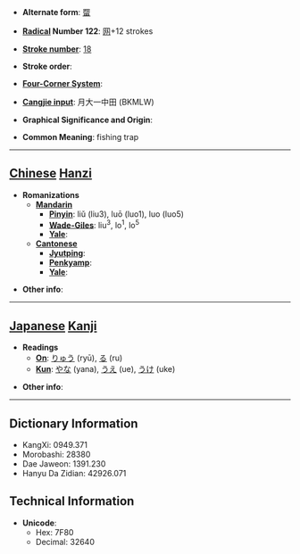 * '''Alternate form''': [[罶]]

* '''[[Wiktionary:Chinese radical index| Radical]] Number 122''': [[Wiktionary:Chinese radical index 网|网]]+12 strokes

* '''[[Wiktionary:Chinese total strokes index|Stroke number]]''': [[Wiktionary:Chinese total strokes index 18|18]]

* '''Stroke order''': 

* '''[[Wiktionary:Chinese four corner index|Four-Corner System]]''': 

* '''[[Wiktionary:Chinese Cangjie index|Cangjie input]]''': 月大一中田 (BKMLW)

* '''Graphical Significance and Origin''': 

* '''Common Meaning''': fishing trap

----

== [[Chinese]] [[Hanzi]] ==

* '''Romanizations'''
** '''[[Mandarin]]'''
*** '''[[Pinyin]]''': liǔ (liu3), luō (luo1), luo (luo5)
*** '''[[Wade-Giles]]''': liu<sup>3</sup>, lo<sup>1</sup>, lo<sup>5</sup>
*** '''[[Yale]]''': 
** '''[[Cantonese]]'''
*** '''[[Jyutping]]''':
*** '''[[Penkyamp]]''': 
*** '''[[Yale]]''': 

* '''Other info''': 

----

== [[Japanese]] [[Kanji]] ==

* '''Readings'''
** '''[[On]]''': [[りゅう]] (ryū), [[る]] (ru)
** '''[[Kun]]''': [[やな]] (yana), [[うえ]] (ue), [[うけ]] (uke)

* '''Other info''':  

----

== Dictionary Information ==

* KangXi: 0949.371
* Morobashi: 28380
* Dae Jaweon: 1391.230
* Hanyu Da Zidian: 42926.071

== Technical Information ==

* '''Unicode''':
** Hex: 7F80
** Decimal: 32640
